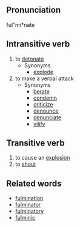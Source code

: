 ==Pronunciation==
ful"mi*nate

==Intransitive verb==
# to [[detonate]]
#* Synonyms
#** [[explode]]
# to make a verbal attack
#* Synonyms
#** [[berate]]
#** [[condemn]]
#** [[criticize]]
#** [[denounce]]
#** [[denunciate]]
#** [[vilify]]

==Transitive verb==
# to cause an [[explosion]]
# to [[shout]]

==Related words==
* [[fulmination]]
* [[fulminator]]
* [[fulminatory]]
* [[fulminic]]